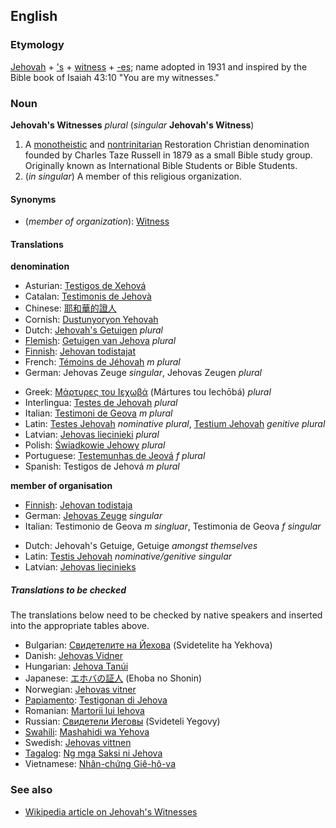 ==English==
===Etymology===
[[Jehovah]] + [['s]] + [[witness]] + [[-es]]; name adopted in 1931 and inspired by the Bible book of Isaiah 43:10 "You are my witnesses."

===Noun===
'''Jehovah's Witnesses''' ''plural'' (''singular'' '''Jehovah's Witness''')

#A [[monotheistic]] and [[nontrinitarian]] Restoration Christian denomination founded by Charles Taze Russell in 1879 as a small Bible study group. Originally known as International Bible Students or Bible Students.
#(''in singular'') A member of this religious organization.

====Synonyms====
*(''member of organization''): [[Witness]]

====Translations====

'''denomination'''
{{top}}
*Asturian: [[Testigos de Xehová]]
*Catalan: [[Testimonis de Jehovà]]
*Chinese: [[耶和華的證人]]
*Cornish: [[Dustunyoryon Yehovah]]
*Dutch: [[Jehovah's Getuigen]] ''plural''
*[[Flemish]]: [[Getuigen van Jehova]] ''plural''
*[[Finnish]]: [[Jehovan todistajat]]
*French: [[Témoins de Jéhovah]] ''m plural''
*German: Jehovas Zeuge ''singular'', Jehovas Zeugen ''plural''
{{mid}}
*Greek: [[Μάρτυρες του Ιεχωβά]] (Mártures tou Iechōbá) ''plural''
*Interlingua: [[Testes de Jehovah]] ''plural''
*Italian: [[Testimoni de Geova]] ''m plural''
*Latin: [[Testes Jehovah]] ''nominative plural'', [[Testium Jehovah]] ''genitive plural''
*Latvian: [[Jehovas liecinieki]] ''plural''
*Polish: [[Świadkowie Jehowy]] ''plural''
*Portuguese: [[Testemunhas de Jeová]] ''f plural''
*Spanish: Testigos de Jehová ''m plural''
{{bottom}}

'''member of organisation'''
{{top}}
*[[Finnish]]: [[Jehovan todistaja]]
*German: [[Jehovas Zeuge]] ''singular''
*Italian: Testimonio de Geova ''m singluar'', Testimonia de Geova ''f singular''
{{mid}}
*Dutch: Jehovah's Getuige, Getuige ''amongst themselves'' 
*Latin: [[Testis Jehovah]] ''nominative/genitive singular''
*Latvian: [[Jehovas liecinieks]]
{{bottom}}

=====Translations to be checked=====

The translations below need to be checked by native speakers and inserted into the appropriate tables above.

*Bulgarian: [[Свидетелите на Йехова]] (Svidetelite ha Yekhova)
*Danish: [[Jehovas Vidner]]
*Hungarian: [[Jehova Tanúi]]
*Japanese: [[エホバの証人]] (Ehoba no Shonin)
*Norwegian: [[Jehovas vitner]]
*[[Papiamento]]: [[Testigonan di Jehova]]
*Romanian: [[Martorii lui Iehova]]
*Russian: [[Свидетели Иеговы]] (Svideteli Yegovy)
*[[Swahili]]: [[Mashahidi wa Yehova]]
*Swedish: [[Jehovas vittnen]]
*[[Tagalog]]: [[Ng mga Saksi ni Jehova]]
*Vietnamese: [[Nhân-chứng Giê-hô-va]]

===See also===
*[[w:Jehovah's_Witnesses|Wikipedia article on Jehovah's Witnesses]]